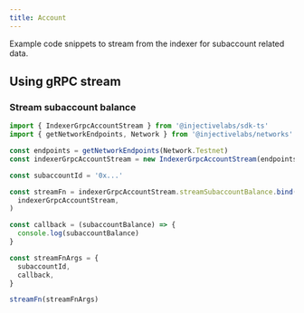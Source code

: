 ```yaml
---
title: Account
---
```


Example code snippets to stream from the indexer for subaccount related data.

## Using gRPC stream

### Stream subaccount balance

```ts
import { IndexerGrpcAccountStream } from '@injectivelabs/sdk-ts'
import { getNetworkEndpoints, Network } from '@injectivelabs/networks'

const endpoints = getNetworkEndpoints(Network.Testnet)
const indexerGrpcAccountStream = new IndexerGrpcAccountStream(endpoints.indexer)

const subaccountId = '0x...'

const streamFn = indexerGrpcAccountStream.streamSubaccountBalance.bind(
  indexerGrpcAccountStream,
)

const callback = (subaccountBalance) => {
  console.log(subaccountBalance)
}

const streamFnArgs = {
  subaccountId,
  callback,
}

streamFn(streamFnArgs)
```

